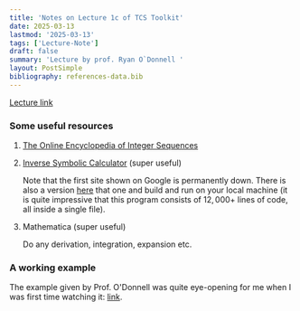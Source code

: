 ```yaml
---
title: 'Notes on Lecture 1c of TCS Toolkit'
date: 2025-03-13
lastmod: '2025-03-13'
tags: ['Lecture-Note']
draft: false
summary: 'Lecture by prof. Ryan O`Donnell '
layout: PostSimple
bibliography: references-data.bib
---
```


[Lecture link](https://www.youtube.com/watch?v=qP4XEZ54eSc&t=396s&ab_channel=RyanO%27Donnell)

### Some useful resources

1. [The Online Encyclopedia of Integer Sequences](https://oeis.org/)

2. [Inverse Symbolic Calculator](https://thomasahle.com/ries/?T=1.618033) (super useful)

    Note that the first site shown on Google is permanently down. There is also a version [here](https://mrob.com/pub/ries/index.html) that one and build and run on your local machine (it is quite impressive that this program consists of $12,000+$ lines of code, all inside a single file).

3. Mathematica (super useful)

    Do any derivation, integration, expansion etc.

### A working example 

The example given by Prof. O'Donnell was quite eye-opening for me when I was first time watching it: [link](https://youtu.be/qP4XEZ54eSc?list=PLm3J0oaFux3ZYpFLwwrlv_EHH9wtH6pnX&t=655). 